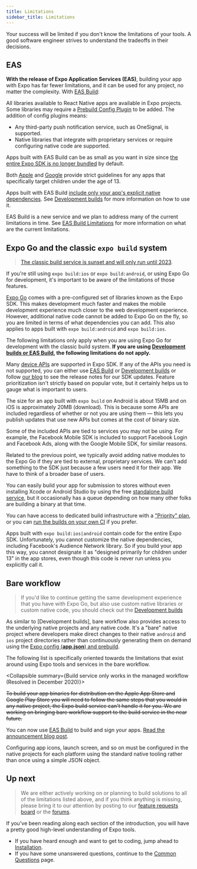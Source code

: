 ```yaml
---
title: Limitations
sidebar_title: Limitations
---
```



Your success will be limited if you don't know the limitations of your tools. A good software engineer strives to understand the tradeoffs in their decisions.

## EAS

**With the release of Expo Application Services (EAS)**, building your app with Expo has far fewer limitations, and it can be used for any project, no matter the complexity. With [EAS Build](/build/setup):

<Collapsible summary="All libraries available to React Native apps are available in Expo">

All libraries available to React Native apps are available in Expo projects. Some libraries may require a [Prebuild Config Plugin](/guides/config-plugins/) to be added. The addition of config plugins means:

- Any third-party push notification service, such as OneSignal, is supported.
- Native libraries that integrate with proprietary services or require configuring native code are supported.

</Collapsible>

<Collapsible summary="App size can be as small as you want">

Apps built with EAS Build can be as small as you want in size since [the entire Expo SDK is no longer bundled](https://expo.fyi/managed-app-size#app-size-with-eas-build) by default.

</Collapsible>

<Collapsible summary="Native dependencies can be customized to target children under a particular age">

Both [Apple](https://developer.apple.com/app-store/review/guidelines/#kids) and [Google](https://support.google.com/googleplay/android-developer/answer/9285070?hl=en) provide strict guidelines for any apps that specifically target children under the age of 13.

Apps built with EAS Build [include only your app's explicit native dependencies](https://blog.expo.dev/expo-managed-workflow-in-2021-d1c9b68aa10). See [Development builds](/build/introduction/) for more information on how to use it.

</Collapsible>

EAS Build is a new service and we plan to address many of the current limitations in time. See [EAS Build Limitations](/build-reference/limitations/) for more information on what are the current limitations.

## Expo Go and the classic `expo build` system

> [The classic build service is sunset and will only run until 2023](https://blog.expo.dev/turtle-goes-out-to-sea-d334db2a6b60).

If you're still using `expo build:ios` or `expo build:android`, or using Expo Go for development, it's important to be aware of the limitations of those features.

[Expo Go](/workflow/expo-go/) comes with a pre-configured set of libraries known as the Expo SDK. This makes development much faster and makes the mobile development experience much closer to the web development experience. However, additional native code cannot be added to Expo Go on the fly, so you are limited in terms of what dependencies you can add. This also applies to apps built with `expo build:android` and `expo build:ios`.

The following limitations only apply when you are using Expo Go for development with the classic build system. **If you are using [Development builds or EAS Build](#eas), the following limitations do not apply.**

<Collapsible summary="Not all Android and iOS APIs are supported">

Many [device APIs](/versions/latest/) are supported in Expo SDK. If any of the APIs you need is not supported, you can either use [EAS Build](/build/setup) or [Development builds](/development/introduction/) or follow [our blog](https://blog.expo.dev) to see the release notes for our SDK updates. Feature prioritization isn't strictly based on popular vote, but it certainly helps us to gauge what is important to users.

</Collapsible>

<Collapsible summary="Classic build are not a best choice to keep your app size extremely lean">

The size for an app built with `expo build` on Android is about 15MB and on iOS is approximately 20MB (download). This is because some APIs are included regardless of whether or not you are using them &mdash; this lets you publish updates that use new APIs but comes at the cost of binary size.

Some of the included APIs are tied to services you may not be using. For example, the Facebook Mobile SDK is included to support Facebook Login and Facebook Ads, along with the Google Mobile SDK, for similar reasons.

</Collapsible>

<Collapsible summary="Native libraries to integrate with proprietary services are not included in Expo Go">

Related to the previous point, we typically avoid adding native modules to the Expo Go if they are tied to external, proprietary services. We can't add something to the SDK just because a few users need it for their app. We have to think of a broader base of users.

</Collapsible>

<Collapsible summary="Free builds can sometimes be queued">

You can easily build your app for submission to stores without even installing Xcode or Android Studio by using the free [standalone build service](/archive/classic-updates/building-standalone-apps), but it occasionally has a queue depending on how many other folks are building a binary at that time.

You can have access to dedicated build infrastructure with a ["Priority" plan](https://expo.dev/eas), or you can [run the builds on your own CI](/classic/turtle-cli) if you prefer.

</Collapsible>

<Collapsible summary="Your app cannot target children under 13 years old without customizing native dependencies">

Apps built with `expo build:ios|android` contain code for the entire Expo SDK. Unfortunately, you cannot customize the native dependencies, including Facebook's Audience Network library. So if you build your app this way, you cannot designate it as "designed primarily for children under 13" in the app stores, even though this code is never run unless you explicitly call it.

</Collapsible>

## Bare workflow

> If you'd like to continue getting the same development experience that you have with Expo Go, but also use custom native libraries or custom native code, you should check out the [Development builds]()

As similar to [Development builds], bare workflow also provides access to the underlying native projects and any native code. It's a "bare" native project where developers make direct changes to their native `android` and `ios` project directories rather than continuously generating them on demand using the [Expo config (**app.json**) and prebuild](/workflow/prebuild/).

The following list is specifically oriented towards the limitations that exist around using Expo tools and services in the bare workflow.

<Collapsible summary={<span><span className="strike">Build service only works in the managed workflow</span> (Resolved in December 2020)</span>}>

~~To build your app binaries for distribution on the Apple App Store and Google Play Store you will need to follow the same steps that you would in any native project, the Expo build service can't handle it for you. We are working on bringing bare workflow support to the build service in the near future.~~

You can now use [EAS Build](/build/introduction) to build and sign your apps. [Read the announcement blog post](https://blog.expo.dev/expo-application-services-eas-build-and-submit-fc1d1476aa2e).

</Collapsible>

<Collapsible summary="Configuration must be done on each native project rather than once with Expo config">

Configuring app icons, launch screen, and so on must be configured in the native projects for each platform using the standard native tooling rather than once using a simple JSON object.

</Collapsible>

## Up next

> We are either actively working on or planning to build solutions to all of the limitations listed above, and if you think anything is missing, please bring it to our attention by posting to our [feature requests board](https://expo.canny.io/feature-requests) or the [forums](https://forums.expo.dev/).

If you've been reading along each section of the introduction, you will have a pretty good high-level understanding of Expo tools.

- If you have heard enough and want to get to coding, jump ahead to [Installation](/get-started/installation).
- If you have some unanswered questions, continue to the [Common Questions](/introduction/faq) page.
